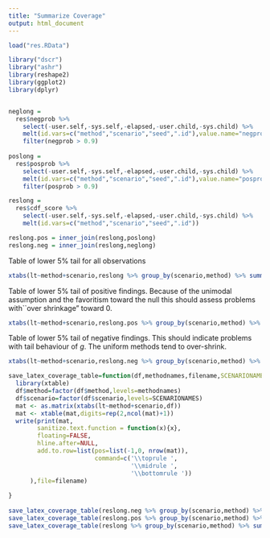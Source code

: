 ```yaml
---
title: "Summarize Coverage"
output: html_document
---
```


```r
load("res.RData")

library("dscr")
library("ashr")
library(reshape2)
library(ggplot2)
library(dplyr)


neglong = 
  res$negprob %>% 
    select(-user.self,-sys.self,-elapsed,-user.child,-sys.child) %>%
    melt(id.vars=c("method","scenario","seed",".id"),value.name="negprob") %>%
    filter(negprob > 0.9)
 
poslong = 
  res$posprob %>% 
    select(-user.self,-sys.self,-elapsed,-user.child,-sys.child) %>%
    melt(id.vars=c("method","scenario","seed",".id"),value.name="posprob") %>%
    filter(posprob > 0.9)

reslong = 
  res$cdf_score %>% 
    select(-user.self,-sys.self,-elapsed,-user.child,-sys.child) %>%    
    melt(id.vars=c("method","scenario","seed",".id"))

reslong.pos = inner_join(reslong,poslong)
reslong.neg = inner_join(reslong,neglong)

```


Table of lower 5\% tail for all observations
```r
xtabs(lt~method+scenario,reslong %>% group_by(scenario,method) %>% summarize(lt = mean(value<0.05))) %>% round(2)
```


Table of lower 5\% tail of positive findings. Because of the unimodal assumption
and the favoritism toward the null this should assess problems
with``over shrinkage" toward 0.
```r
xtabs(lt~method+scenario,reslong.pos %>% group_by(scenario,method) %>% summarize(lt = mean(value<0.05))) %>% round(2)
```


Table of lower 5\% tail of negative findings. This should indicate problems with tail behaviour of $g$. The uniform methods tend to over-shrink.
```r
xtabs(lt~method+scenario,reslong.neg %>% group_by(scenario,method) %>% summarize(lt = mean(value<0.05))) %>% round(2)
```

```r
save_latex_coverage_table=function(df,methodnames,filename,SCENARIONAMES=c("spiky","near-normal","flat-top","skew","big-normal","bimodal")){
  library(xtable)
  df$method=factor(df$method,levels=methodnames)
  df$scenario=factor(df$scenario,levels=SCENARIONAMES)
  mat <- as.matrix(xtabs(lt~method+scenario,df))
  mat <- xtable(mat,digits=rep(2,ncol(mat)+1))
  write(print(mat, 
        sanitize.text.function = function(x){x},
        floating=FALSE, 
        hline.after=NULL, 
        add.to.row=list(pos=list(-1,0, nrow(mat)), 
                        command=c('\\toprule ',
                                  '\\midrule ',
                                  '\\bottomrule '))
      ),file=filename)
  
}
  
save_latex_coverage_table(reslong.neg %>% group_by(scenario,method) %>% summarize(lt = mean(value<0.05)),c("ash.n","ash.u","ash.hu"),"../paper/tables/coverage_neg.tex")
save_latex_coverage_table(reslong.pos %>% group_by(scenario,method) %>% summarize(lt = mean(value<0.05)),c("ash.n","ash.u","ash.hu"),"../paper/tables/coverage_pos.tex")
save_latex_coverage_table(reslong %>% group_by(scenario,method) %>% summarize(lt = mean(value<0.05)),c("ash.n","ash.u","ash.hu"),"../paper/tables/coverage_all.tex")
```

